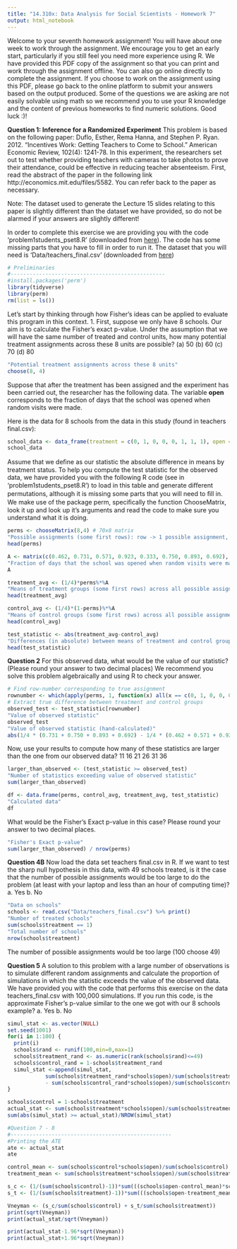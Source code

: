 ```yaml
---
title: "14.310x: Data Analysis for Social Scientists - Homework 7"
output: html_notebook
---
```



Welcome to your seventh homework assignment! You will have about one week to work through the
assignment. We encourage you to get an early start, particularly if you still feel you need more experience
using R. We have provided this PDF copy of the assignment so that you can print and work through
the assignment offline. You can also go online directly to complete the assignment. If you choose to
work on the assignment using this PDF, please go back to the online platform to submit your answers
based on the output produced. Some of the questions we are asking are not easily solvable using math
so we recommend you to use your R knowledge and the content of previous homeworks to find numeric
solutions.
Good luck :)!

**Question 1: Inference for a Randomized Experiment**
This problem is based on the following paper:
Duflo, Esther, Rema Hanna, and Stephen P. Ryan. 2012. “Incentives Work: Getting Teachers
to Come to School.” American Economic Review, 102(4): 1241-78.
In this experiment, the researchers set out to test whether providing teachers with cameras to take photos
to prove their attendance, could be effective in reducing teacher absenteeism. First, read the abstract
of the paper in the following link http://economics.mit.edu/files/5582. You can refer back to the
paper as necessary.

Note: The dataset used to generate the Lecture 15 slides relating to this paper is slightly different than the dataset we have provided, so do not be alarmed if your answers are slightly different! 

In order to complete this exercise we are providing you with the code 'problem1students_pset8.R' (downloaded from [here](https://prod-edxapp.edx-cdn.org/assets/courseware/v1/e0aa957d878ab207d486a817a3080e3d/asset-v1:MITx+14.310x+3T2018+type@asset+block/problem1students_pset8.R)). The code has some missing parts that you have to fill in order to run it.  The dataset that you will need is 'Data/teachers_final.csv' (downloaded from [here](https://prod-edxapp.edx-cdn.org/assets/courseware/v1/b4df7697b0d1e908e28498fef0c0298e/asset-v1:MITx+14.310x+3T2018+type@asset+block/teachers_final.csv))

```r
# Preliminaries
#-------------------------------------------------
#install.packages('perm')
library(tidyverse)
library(perm)
rm(list = ls())
```

Let’s start by thinking through how Fisher’s ideas can be applied to evaluate this program in this
context.
1. First, suppose we only have 8 schools. Our aim is to calculate the Fisher’s exact p-value. Under the
assumption that we will have the same number of treated and control units, how many potential
treatment assignments across these 8 units are possible?
(a) 50
(b) 60
(c) 70
(d) 80
```r
"Potential treatment assignments across these 8 units"
choose(8, 4)
```

Suppose that after the treatment has been assigned and the experiment has been carried out, the researcher has the following data. The variable **open** corresponds to the fraction of days that the school was opened when random visits were made. 

Here is the data for 8 schools from the data in this study (found in teachers final.csv):
```r
school_data <- data_frame(treatment = c(0, 1, 0, 0, 0, 1, 1, 1), open = c(0.462, 0.731, 0.571, 0.923, 0.333, 0.750, 0.893, 0.692))
school_data
```

Assume that we deﬁne as our statistic the absolute diﬀerence in means by treatment status. To help you compute the test statistic for the observed data, we have provided you with the following R code (see in 'problem1students_pset8.R') to load in this table and generate diﬀerent permutations, although it is missing some parts that you will need to ﬁll in. We make use of the package perm, speciﬁcally the function ChooseMatrix, look it up and look up it’s arguments and read the code to make sure you understand what it is doing.
```r
perms <- chooseMatrix(8,4) # 70x8 matrix
"Possible assignments (some first rows): row -> 1 possible assignment, column -> school"
head(perms)

A <- matrix(c(0.462, 0.731, 0.571, 0.923, 0.333, 0.750, 0.893, 0.692), nrow=8, ncol=1, byrow=TRUE) # column vector with 8 rows
"Fraction of days that the school was opened when random visits were made (8 schools in total)"
A

treatment_avg <- (1/4)*perms%*%A
"Means of treatment groups (some first rows) across all possible assignments"
head(treatment_avg)

control_avg <- (1/4)*(1-perms)%*%A
"Means of control groups (some first rows) across all possible assignments"
head(control_avg)

test_statistic <- abs(treatment_avg-control_avg)
"Differences (in absolute) between means of treatment and control group (some first rows) across all possible assignments"
head(test_statistic)
```

**Question 2**
For this observed data, what would be the value of our statistic? (Please round your answer to two decimal places) We recommend you solve this problem algebraically and using R to check your answer.
```r
# Find row-number corresponding to true assignment
rownumber <- which(apply(perms, 1, function(x) all(x == c(0, 1, 0, 0, 0, 1, 1, 1))) == TRUE)
# Extract true difference between treatment and control groups
observed_test <- test_statistic[rownumber]
"Value of observed statistic"
observed_test
"Value of observed statistic (hand-calculated)"
abs(1/4 * (0.731 + 0.750 + 0.893 + 0.692) - 1/4 * (0.462 + 0.571 + 0.923 + 0.333))
```

Now, use your results to compute how many of these statistics are larger than the one from our observed data?
11
16
21
26
31
36
```r
larger_than_observed <- (test_statistic >= observed_test)
"Number of statistics exceeding value of observed statistic"
sum(larger_than_observed)

df <- data.frame(perms, control_avg, treatment_avg, test_statistic)
"Calculated data"
df
```

What would be the Fisher's Exact p-value in this case?
Please round your answer to two decimal places.
```r
"Fisher's Exact p-value"
sum(larger_than_observed) / nrow(perms)
```

**Question 4B**
Now load the data set teachers final.csv in R. If we want to test the sharp null hypothesis in this data, with 49 schools treated, is it the case that the number of possible assignments would be too large to do the problem (at least with your laptop and less than an hour of computing time)?
a. Yes
b. No
```r
"Data on schools"
schools <- read.csv("Data/teachers_final.csv") %>% print()
"Number of treated schools"
sum(schools$treatment == 1)
"Total number of schools"
nrow(schools$treatment)
```
The number of possible assignments would be too large (100 choose 49)

**Question 5**
A solution to this problem with a large number of observations is to simulate different random assignments and calculate the proportion of simulations in which the statistic exceeds the value of the observed data. We have provided you with the code that performs this exercise on the data teachers_final.csv with 100,000 simulations. If you run this code, is the approximate Fisher's p-value similar to the one we got with our 8 schools example?
a. Yes
b. No

```r
simul_stat <- as.vector(NULL)
set.seed(1001)
for(i in 1:100) {
  print(i)
  schools$rand <- runif(100,min=0,max=1)
  schools$treatment_rand <- as.numeric(rank(schools$rand)<=49)
  schools$control_rand = 1-schools$treatment_rand
  simul_stat <-append(simul_stat,
            sum(schools$treatment_rand*schools$open)/sum(schools$treatment_rand) 
            - sum(schools$control_rand*schools$open)/sum(schools$control_rand))
}

schools$control = 1-schools$treatment
actual_stat <- sum(schools$treatment*schools$open)/sum(schools$treatment) - sum(schools$control*schools$open)/sum(schools$control)
sum(abs(simul_stat) >= actual_stat)/NROW(simul_stat)

#Question 7 - 8
#---------------------------------------------------
#Printing the ATE
ate <- actual_stat
ate

control_mean <- sum(schools$control*schools$open)/sum(schools$control)
treatment_mean <- sum(schools$treatment*schools$open)/sum(schools$treatment)

s_c <- (1/(sum(schools$control)-1))*sum(((schools$open-control_mean)*schools$control)^2)
s_t <- (1/(sum(schools$treatment)-1))*sum(((schools$open-treatment_mean)*schools$treatment)^2)

Vneyman <- (s_c/sum(schools$control) + s_t/sum(schools$treatment))
print(sqrt(Vneyman))
print(actual_stat/sqrt(Vneyman))

print(actual_stat-1.96*sqrt(Vneyman))
print(actual_stat+1.96*sqrt(Vneyman))

```




